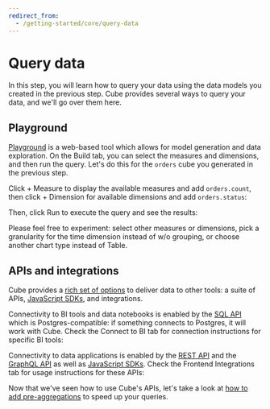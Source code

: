 ```yaml
---
redirect_from:
  - /getting-started/core/query-data
---
```


# Query data

In this step, you will learn how to query your data using the data models you
created in the previous step. Cube provides several ways to query your data, and
we'll go over them here.

## Playground

[Playground](/product/workspace/playground) is a web-based tool which allows for
model generation and data exploration. On the <Btn>Build</Btn> tab, you can
select the measures and dimensions, and then run the query. Let's do this for
the `orders` cube you generated in the previous step.

Click <Btn>+ Measure</Btn> to display the available measures and add
`orders.count`, then click <Btn>+ Dimension</Btn> for available dimensions and
add `orders.status`:

<Screenshot src="https://ucarecdn.com/fbbd5b27-f6b3-4e86-b7d3-7c562bd202f1/" />

Then, click <Btn>Run</Btn> to execute the query and see the results:

<Screenshot src="https://ucarecdn.com/aadc3670-10ba-42af-8f69-0f8fb5c31c2d/" />

Please feel free to experiment: select other measures or dimensions, pick a
granularity for the time dimension instead of <Btn>w/o grouping</Btn>, or choose
another chart type instead of <Btn>Table</Btn>.

## APIs and integrations

Cube provides a [rich set of options][ref-downstream] to deliver data to other
tools: a suite of APIs, [JavaScript SDKs][ref-frontend-int], and integrations.

Connectivity to BI tools and data notebooks is enabled by the [SQL
API][ref-sql-api] which is Postgres-compatible: if something connects to
Postgres, it will work with Cube. Check the <Btn>Connect to BI</Btn> tab for
connection instructions for specific BI tools:

<Screenshot src="https://ucarecdn.com/359af961-983f-41f2-829e-fc66910bfdb5/" />

Connectivity to data applications is enabled by the [REST API][ref-rest-api] and
the [GraphQL API][ref-graphql-api] as well as [JavaScript
SDKs][ref-frontend-int]. Check the <Btn>Frontend Integrations</Btn> tab for
usage instructions for these APIs:

<Screenshot src="https://ucarecdn.com/5cbfa497-f633-4488-b6a2-de3beeec00bd/" />

Now that we've seen how to use Cube's APIs, let's take a look at [how to add
pre-aggregations][next] to speed up your queries.

[ref-graphql-api]: /product/apis-integrations/graphql-api
[ref-rest-api]: /product/apis-integrations/rest-api
[ref-downstream]: /product/configuration/visualization-tools
[ref-frontend-int]: /product/apis-integrations/javascript-sdk
[ref-sql-api]: /product/apis-integrations/sql-api
[next]: /product/getting-started/core/add-a-pre-aggregation
